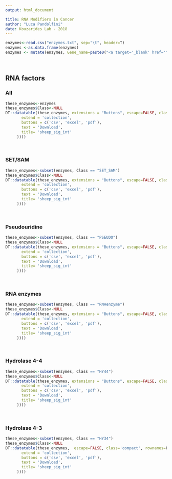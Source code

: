 ```yaml
---
output: html_document

title: RNA Modifiers in Cancer
author: "Luca Pandolfini"
date: Kouzarides Lab - 2018
---
```


```r
enzymes<-read.csv("enzymes.txt", sep="\t", header=T)
enzymes <-as.data.frame(enzymes)
enzymes <- mutate(enzymes, Gene_name=paste0("<a target='_blank' href='",ENSEMBL_ID, "/", ENSEMBL_ID,".html'>",Gene_name,"</a>"))
```
<br>

## RNA factors {.tabset}

### All
```r
these_enzymes<-enzymes
these_enzymes$Class<-NULL
DT::datatable(these_enzymes, extensions = "Buttons", escape=FALSE, class='compact', rownames=F, options = list(order = list(0, 'asc'),pageLength = 15, columnDefs = list(list(className = 'dt-left', targets = 0:2)), dom = 'Bftlip', buttons = list(list(
       extend = 'collection',
       buttons = c('csv', 'excel', 'pdf'),
       text = 'Download',
       title= 'sheep_sig_int'
     ))))
```

<br>

### SET/SAM
```r
these_enzymes<-subset(enzymes, Class == "SET_SAM")
these_enzymes$Class<-NULL
DT::datatable(these_enzymes, extensions = "Buttons", escape=FALSE, class='compact', rownames=F, options = list(order = list(0, 'asc'),pageLength = 15, columnDefs = list(list(className = 'dt-left', targets = 0:2)), dom = 'Bftlip', buttons = list(list(
       extend = 'collection',
       buttons = c('csv', 'excel', 'pdf'),
       text = 'Download',
       title= 'sheep_sig_int'
     ))))
```

<br>

### Pseudouridine
```r
these_enzymes<-subset(enzymes, Class == "PSEUDO")
these_enzymes$Class<-NULL
DT::datatable(these_enzymes, extensions = "Buttons", escape=FALSE, class='compact', rownames=F, options = list(order = list(0, 'asc'),pageLength = 15, columnDefs = list(list(className = 'dt-left', targets = 0:2)), dom = 'Bftlip', buttons = list(list(
       extend = 'collection',
       buttons = c('csv', 'excel', 'pdf'),
       text = 'Download',
       title= 'sheep_sig_int'
     ))))
```
<br>

### RNA enzymes
```r
these_enzymes<-subset(enzymes, Class == "RNAenzyme")
these_enzymes$Class<-NULL
DT::datatable(these_enzymes, extensions = "Buttons", escape=FALSE, class='compact', rownames=F, options = list(order = list(0, 'asc'),pageLength = 15, columnDefs = list(list(className = 'dt-left', targets = 0:2)), dom = 'Bftlip', buttons = list(list(
       extend = 'collection',
       buttons = c('csv', 'excel', 'pdf'),
       text = 'Download',
       title= 'sheep_sig_int'
     ))))
```

<br>

### Hydrolase 4-4
```r
these_enzymes<-subset(enzymes, Class == "HY44")
these_enzymes$Class<-NULL
DT::datatable(these_enzymes, extensions = "Buttons", escape=FALSE, class='compact', rownames=F, options = list(order = list(0, 'asc'),pageLength = 15, columnDefs = list(list(className = 'dt-left', targets = 0:2)), dom = 'Bftlip', buttons = list(list(
       extend = 'collection',
       buttons = c('csv', 'excel', 'pdf'),
       text = 'Download',
       title= 'sheep_sig_int'
     ))))
```

<br>

### Hydrolase 4-3
```r
these_enzymes<-subset(enzymes, Class == "HY34")
these_enzymes$Class<-NULL
DT::datatable(these_enzymes,  escape=FALSE, class='compact', rownames=F, options = list(order = list(0, 'asc'),pageLength = 15, columnDefs = list(list(className = 'dt-left', targets = 0:2)), dom = 'Bftlip', buttons = list(list(
       extend = 'collection',
       buttons = c('csv', 'excel', 'pdf'),
       text = 'Download',
       title= 'sheep_sig_int'
     ))))
```

<br>

